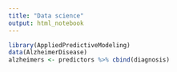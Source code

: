 ```yaml
---
title: "Data science"
output: html_notebook
---
```


```r
library(AppliedPredictiveModeling)
data(AlzheimerDisease)
alzheimers <- predictors %>% cbind(diagnosis)
```


